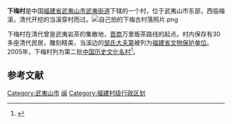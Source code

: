 {{coord|20|40|19|N|118|02|34|E|display=title|scale:10000}}
'''下梅村'''是中国[[福建省|福建省]][[武夷山市|武夷山市]][[武夷街道|武夷街道]]下辖的一个村，位于武夷山市东部，西临梅溪，清代开挖的当溪穿村而过。[[File:自己拍的下梅古村落照片.png|thumb]]

下梅村在清代曾是武夷岩茶的集散地，[[晋商|晋商]]万里贩茶路线的起点。村内保存有30多座清代民居，雕刻精美，当溪边的[[下梅大夫第|邹氏大夫第]]被列为[[福建省文物保护单位|福建省文物保护单位]]。2005年，下梅村列为第二批[[中国历史文化名村|中国历史文化名村]]<ref>{{Cite web |url=http://www.wuyishan.gov.cn/Articles/20100719/20100719142010218.html |title=武夷山下梅村荣获中国历史文化名村 |access-date=2010-11-24 |archive-url=https://web.archive.org/web/20160304215307/http://www.wuyishan.gov.cn/Articles/20100719/20100719142010218.html |archive-date=2016-03-04 |dead-url=yes }}</ref>。

==参考文献==
{{Reflist}}

{{中国历史文化名村}}

{{DEFAULTSORT:xia}}
[[Category:武夷山市|Category:武夷山市]]
[[Category:中国历史文化名村|闽]]
[[Category:福建村级行政区划|Category:福建村级行政区划]]